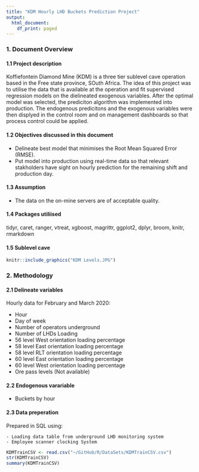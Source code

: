 ```yaml
---
title: "KDM Hourly LHD Buckets Prediction Project"
output:
  html_document:
    df_print: paged
---
```


### 1. Document Overview

#### 1.1 Project description

Koffiefontein Diamond Mine (KDM) is a three tier sublevel cave operation based in the Free state province, SOuth Africa. The idea of this project was to utilise the data that is available at the operation and fit supervised regression models on the dielineated exogenous variables. After the optimal model was selected, the prediciton algorithm was implemented into production. The endogenous predicitons and the exogenous variables were then displyed in the control room and on management dashboards so that process control could be applied.    

#### 1.2 Objectives discussed in this document

* Delineate best model that minimises the Root Mean Squared Error (RMSE).
* Put model into production using real-time data so that relevant stakholders have sight on hourly prediction  for the remaining shift and production day.

#### 1.3 Assumption

* The data on the on-mine servers are of acceptable quality.

#### 1.4 Packages utiliised

tidyr, caret, ranger, vtreat, xgboost, magrittr, ggplot2, dplyr, broom, knitr, rmarkdown

#### 1.5 Sublevel cave


```r
knitr::include_graphics("KDM Levels.JPG")
```



### 2. Methodology

#### 2.1 Delineate variables

Hourly data for February and March 2020:
 
* Hour
* Day of week
* Number of operators underground
* Number of LHDs Loading
* 56 level West orientation loading percentage
* 58 level East orientation loading percentage
* 58 level RLT orientation loading percentage
* 60 level East orientation loading percentage
* 60 level West orientation loading percentage
* Ore pass levels (Not available)

#### 2.2 Endogenous varariable

* Buckets by hour

#### 2.3 Data preperation

Prepared in SQL using:

	- Loading data table from underground LHD monitoring system 
	- Employee scanner clocking System


```r
KDMTrainCSV <- read.csv("~/GitHub/R/DataSets/KDMTrainCSV.csv")
str(KDMTrainCSV)
summary(KDMTrainCSV)
```






